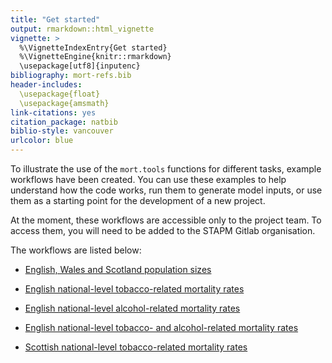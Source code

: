 ```yaml
---
title: "Get started"
output: rmarkdown::html_vignette
vignette: >
  %\VignetteIndexEntry{Get started}
  %\VignetteEngine{knitr::rmarkdown}
  \usepackage[utf8]{inputenc}
bibliography: mort-refs.bib
header-includes:
  \usepackage{float}
  \usepackage{amsmath}
link-citations: yes
citation_package: natbib
biblio-style: vancouver
urlcolor: blue
---
```


To illustrate the use of the `mort.tools` functions for different tasks, example workflows have been created. You can use these examples to help understand how the code works, run them to generate model inputs, or use them as a starting point for the development of a new project.    

At the moment, these workflows are accessible only to the project team. To access them, you will need to be added to the STAPM Gitlab organisation.  

The workflows are listed below:  


- [English, Wales and Scotland population sizes](https://gitlab.com/stapm/model-inputs/pop_sizes_eng_nat)  
- [English national-level tobacco-related mortality rates](https://gitlab.com/stapm/model-inputs/mortality_tob_eng_nat)  
- [English national-level alcohol-related mortality rates](https://gitlab.com/stapm/model-inputs/mortality_alc_eng_nat)  
- [English national-level tobacco- and alcohol-related mortality rates](https://gitlab.com/stapm/model-inputs/mortality_tobalc_eng_nat)  

- [Scottish national-level tobacco-related mortality rates](https://gitlab.com/stapm/model-inputs/pop_sizes_eng_nat)    





